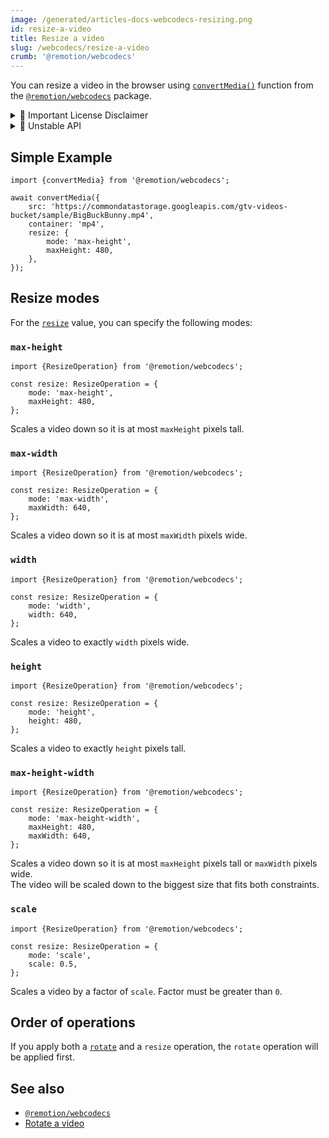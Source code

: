 ```yaml
---
image: /generated/articles-docs-webcodecs-resizing.png
id: resize-a-video
title: Resize a video
slug: /webcodecs/resize-a-video
crumb: '@remotion/webcodecs'
---
```


You can resize a video in the browser using [`convertMedia()`](/docs/webcodecs/convert-media) function from the [`@remotion/webcodecs`](/docs/webcodecs) package.


<details>
	<summary>💼 Important License Disclaimer</summary>
	<LicenseDisclaimer />
</details>

<details>
	<summary>🚧 Unstable API</summary>
	<UnstableDisclaimer />
</details>

## Simple Example

```tsx twoslash title="Scale a video down to 480p"
import {convertMedia} from '@remotion/webcodecs';

await convertMedia({
	src: 'https://commondatastorage.googleapis.com/gtv-videos-bucket/sample/BigBuckBunny.mp4',
	container: 'mp4',
	resize: {
		mode: 'max-height',
		maxHeight: 480,
	},
});
```

## Resize modes

For the [`resize`](/docs/webcodecs/convert-media#resize) value, you can specify the following modes:

### `max-height`

```tsx twoslash title="Scale a video down to 480p"
import {ResizeOperation} from '@remotion/webcodecs';

const resize: ResizeOperation = {
	mode: 'max-height',
	maxHeight: 480,
};
```

Scales a video down so it is at most `maxHeight` pixels tall.

### `max-width`

```tsx twoslash title="Scale a video down to 640 pixels wide"
import {ResizeOperation} from '@remotion/webcodecs';

const resize: ResizeOperation = {
	mode: 'max-width',
	maxWidth: 640,
};
```

Scales a video down so it is at most `maxWidth` pixels wide.

### `width`

```tsx twoslash title="Scale a video to 640 pixels wide"
import {ResizeOperation} from '@remotion/webcodecs';

const resize: ResizeOperation = {
	mode: 'width',
	width: 640,
};
```

Scales a video to exactly `width` pixels wide.

### `height`

```tsx twoslash title="Scale a video to 480 pixels tall"
import {ResizeOperation} from '@remotion/webcodecs';

const resize: ResizeOperation = {
	mode: 'height',
	height: 480,
};
```

Scales a video to exactly `height` pixels tall.

### `max-height-width`

```tsx twoslash title="Scale a video down to 480px height or 640 pixels width"
import {ResizeOperation} from '@remotion/webcodecs';

const resize: ResizeOperation = {
	mode: 'max-height-width',
	maxHeight: 480,
	maxWidth: 640,
};
```

Scales a video down so it is at most `maxHeight` pixels tall or `maxWidth` pixels wide.  
The video will be scaled down to the biggest size that fits both constraints.

### `scale`

```tsx twoslash title="Scale a video to 50%"
import {ResizeOperation} from '@remotion/webcodecs';

const resize: ResizeOperation = {
	mode: 'scale',
	scale: 0.5,
};
```

Scales a video by a factor of `scale`. Factor must be greater than `0`.

## Order of operations

If you apply both a [`rotate`](/docs/webcodecs/rotate-a-video) and a `resize` operation, the `rotate` operation will be applied first.

## See also

- [`@remotion/webcodecs`](/docs/webcodecs)
- [Rotate a video](/docs/webcodecs/rotate-a-video)
